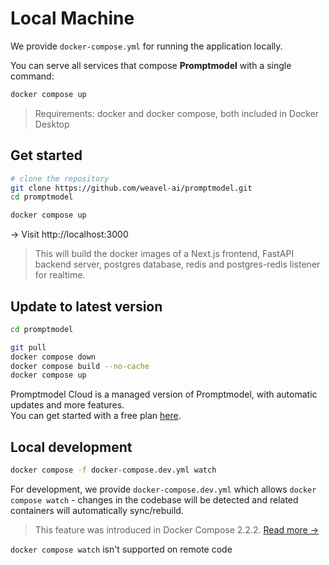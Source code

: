 # Local Machine

We provide `docker-compose.yml` for running the application locally.

You can serve all services that compose **Promptmodel** with a single command:

```bash
docker compose up
```

> Requirements: docker and docker compose, both included in Docker Desktop

## Get started

```bash
# clone the repository
git clone https://github.com/weavel-ai/promptmodel.git
cd promptmodel

docker compose up
```

-> Visit http://localhost:3000

> This will build the docker images of a Next.js frontend, FastAPI backend server, postgres database, redis and postgres-redis listener for realtime.

## Update to latest version

```bash
cd promptmodel

git pull
docker compose down
docker compose build --no-cache
docker compose up
```

Promptmodel Cloud is a managed version of Promptmodel, with automatic updates and more features.  
You can get started with a free plan [here](https://app.promptmodel.run).

## Local development

```bash
docker compose -f docker-compose.dev.yml watch
```

For development, we provide `docker-compose.dev.yml` which allows `docker compose watch` - changes in the codebase will be detected and related containers will automatically sync/rebuild.

> This feature was introduced in Docker Compose 2.2.2. [Read more →](https://docs.docker.com/compose/file-watch/)

`docker compose watch` isn't supported on remote code
